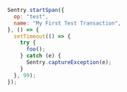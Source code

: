 ```javascript {"onboardingOptions": {"performance": "1-4, 12"}}
Sentry.startSpan({
  op: "test",
  name: "My First Test Transaction",
}, () => {
  setTimeout(() => {
    try {
      foo();
    } catch (e) {
      Sentry.captureException(e);
    }
  }, 99);
});
```
